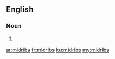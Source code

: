 ==English==

===Noun===
{{head|en|plural}}

# {{plural of|midrib|lang=en}}

[[ar:midribs]]
[[fr:midribs]]
[[ku:midribs]]
[[my:midribs]]